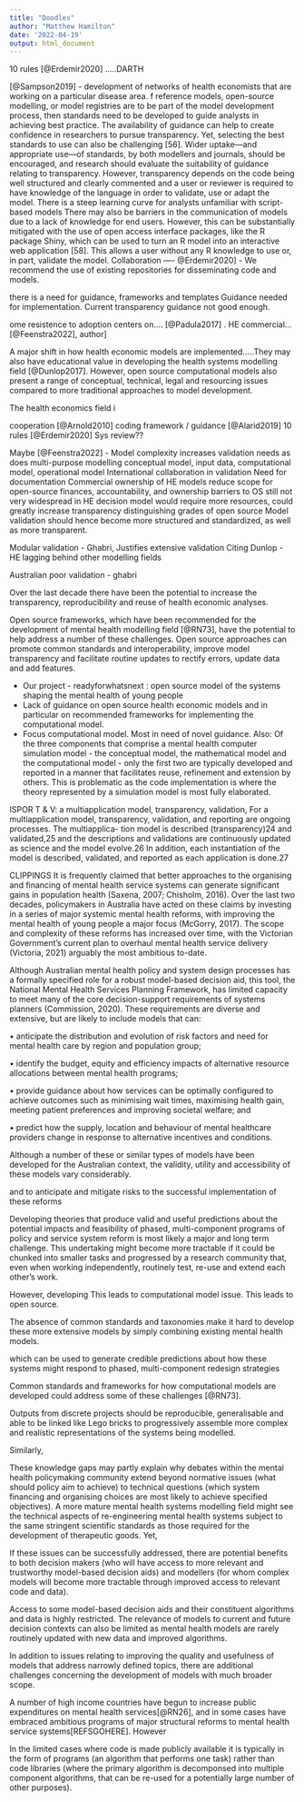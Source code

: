 ```yaml
---
title: "Doodles"
author: "Matthew Hamilton"
date: '2022-04-19'
output: html_document
---
```



10 rules [@Erdemir2020]
.....DARTH

[@Sampson2019] - 
development of networks of health economists that are working on a particular disease area. 
f reference models, open-source modelling, or model registries are to be part of the model development process, then standards need to be developed to guide analysts in achieving best practice. The availability of guidance can help to create confidence in researchers to pursue transparency. Yet, selecting the best standards to use can also be challenging [56]. Wider uptake—and appropriate use—of standards, by both modellers and journals, should be encouraged, and research should evaluate the suitability of guidance relating to transparency.
However, transparency depends on the code being well structured and clearly commented and a user or reviewer is required to have knowledge of the language in order to validate, use or adapt the model. There is a steep learning curve for analysts unfamiliar with script-based models
There may also be barriers in the communication of models due to a lack of knowledge for end users. However, this can be substantially mitigated with the use of open access interface packages, like the R package Shiny, which can be used to turn an R model into an interactive web application [58]. This allows a user without any R knowledge to use or, in part, validate the model.
Collaboration
----
@Erdemir2020] - 
We recommend the use of existing repositories for disseminating code and models. 

there is a need for guidance, frameworks and templates
Guidance needed for implementation. Current transparency guidance not good enough.

ome resistence to adoption centers on.... [@Padula2017] . 
HE commercial...[@Feenstra2022],
   author]

A major shift in how health economic models are implemented.....They may also have educational value in developing the health systems modelling field [@Dunlop2017]. However, open source computational models also present a range of conceptual, technical, legal and resourcing issues compared to more traditional approaches to model development.

The health economics field i


cooperation [@Arnold2010]
coding framework / guidance [@Alarid2019]
10 rules [@Erdemir2020]
Sys review??

Maybe [@Feenstra2022] - 
Model complexity increases validation needs as does multi-purpose modelling
conceptual model, input data, computational model, operational model
International collaboration in validation
Need for documentation
Commercial ownership of HE models reduce scope for open-source
finances, accountability, and ownership barriers to OS
still not very widespread in HE decision model
would require more resources, could greatly increase transparency
distinguishing grades of open source
Model validation should hence become more structured and standardized, as well as more transparent.

Modular validation - Ghabri, Justifies extensive validation
Citing Dunlop - HE lagging behind other modelling fields

Australian
poor validation - ghabri

Over the last decade there have been
the potential to increase the transparency, reproducibility and reuse of health economic analyses. 

Open source frameworks, which have been recommended for the development of mental health modelling field [@RN73], have the potential to help address a number of these challenges. Open source approaches can promote common standards and interoperability, improve model transparency and facilitate routine updates to rectify errors, update data and add features.  


- Our project - readyforwhatsnext : open source model of the systems shaping the mental health of young people
- Lack of guidance on open source health economic models and in particular on recommended frameworks for implementing the computational model.
- Focus computational model. Most in need of novel guidance. Also: Of the three components that comprise a mental health computer simulation model - the conceptual model, the mathematical model and the computational model - only the first two are typically developed and reported in a manner that facilitates reuse, refinement and extension by others. This is problematic as the code implementation is where the theory represented by a simulation model is most fully elaborated. 

ISPOR T & V: 
a multiapplication model, transparency, validation,
For a multiapplication model, transparency, validation,
and reporting are ongoing processes. The multiapplica-
tion model is described (transparency)24 and validated,25
and the descriptions and validations are continuously
updated as science and the model evolve.26 In addition,
each instantiation of the model is described, validated,
and reported as each application is done.27

CLIPPINGS
It is frequently claimed that better approaches to the organising and financing of mental health service systems can generate significant gains in population health (Saxena, 2007; Chisholm, 2016).  Over the last two decades, policymakers in Australia have acted on these claims by investing in a series of major systemic mental health reforms, with improving the mental health of young people a major focus (McGorry, 2017). The scope and complexity of these reforms has increased over time, with the Victorian Government’s current plan to overhaul mental health service delivery (Victoria, 2021) arguably the most ambitious to-date. 

 Although Australian mental health policy and system design processes has a formally specified role for a robust model-based decision aid, this tool,  the National Mental Health Services Planning Framework, has limited capacity to meet many of the core decision-support requirements of systems planners (Commission, 2020). These requirements are diverse and extensive, but are likely to include models that can:

•	anticipate the distribution and evolution of risk factors and need for mental health care by region and population group;

•	identify the budget, equity and efficiency impacts of alternative resource allocations between mental health programs;

•	provide guidance about how services can be optimally configured to achieve outcomes such as minimising wait times, maximising health gain, meeting patient preferences and improving societal welfare; and

•	predict how the supply, location and behaviour of mental healthcare providers change in response to alternative incentives and conditions.

Although a number of these or similar types of models have been developed for the Australian context, the validity, utility and accessibility of these models vary considerably. 


and to anticipate and mitigate risks to the successful implementation of these reforms


Developing theories that produce valid and useful predictions about the potential impacts and feasibility of phased, multi-component programs of policy and service system reform is most likely a major and long term challenge. This undertaking might become more tractable if it could be chunked into smaller tasks and progressed by a research community that, even when working independently, routinely test, re-use and extend each other's work. 

However, developing  This leads to computational model issue. This leads to open source.

The absence of common standards and taxonomies make it hard to develop these more extensive models by simply combining existing mental health models.

 which can be used to generate credible predictions about how these systems might respond to phased, multi-component redesign strategies



Common standards and frameworks for how computational models are developed could address some of these challenges [@RN73]. 

Outputs from discrete projects should be reproducible, generalisable and able to be linked like Lego bricks to progressively assemble more complex and realistic representations of the systems being modelled.

 Similarly,


These knowledge gaps may partly explain why debates within the mental health policymaking community extend beyond normative issues (what should policy aim to achieve) to technical questions (which system financing and organising choices are most likely to achieve specified objectives). A more mature mental health systems modelling field might see the technical aspects of re-engineering mental health systems subject to the same stringent scientific standards as those required for the development of therapeutic goods. Yet, 
 

If these issues can be successfully addressed, there are potential benefits to both decision makers (who will have access to more relevant and trustworthy model-based decision aids) and modellers (for whom complex models will become more tractable through improved access to relevant code and data).




Access to some model-based decision aids and their constituent algorithms and data is highly restricted. The relevance of models to current and future decision contexts can also be limited as mental health models are rarely routinely updated with new data and improved algorithms. 

In addition to issues relating to improving the quality and usefulness of models that address narrowly defined topics, there are additional challenges concerning the development of models with much broader scope. 



A number of high income countries have begun to increase public expenditures on mental health services[@RN26], and in some cases have embraced ambitious programs of major structural reforms to mental health service systems[REFSGOHERE]. However

In the limited cases where code is made publicly available it is typically in the form of programs (an algorithm that performs one task) rather than code libraries (where the primary algorithm is decomponsed into multiple component algorithms, that can be re-used for a potentially large number of other purposes). 
